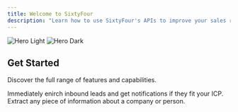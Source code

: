 ```yaml
---
title: Welcome to SixtyFour
description: "Learn how to use SixtyFour's APIs to improve your sales research pipelines."
---
```


<img
  className="block dark:hidden"
  src="https://iszvhmzqbaplwemstyzy.supabase.co/storage/v1/object/public/website-images//preview-web.png"
  alt="Hero Light"
/>
<img
  className="hidden dark:block"
  src="https://iszvhmzqbaplwemstyzy.supabase.co/storage/v1/object/public/website-images//preview-web.png"
  alt="Hero Dark"
/>

## Get Started

Discover the full range of features and capabilities.

<CardGroup cols={2}>
  <Card
    title="Inbound Tool"
    icon="square-arrow-down-left"
    href="/inbound-tool/api-reference"
  >
    Immediately enirch inbound leads and get notifications if they fit your ICP.
  </Card>
  <Card
    title="Enrichment API"
    icon="sparkles"
    href="/api-reference"
  >
    Extract any piece of information about a company or person.
  </Card>
</CardGroup>